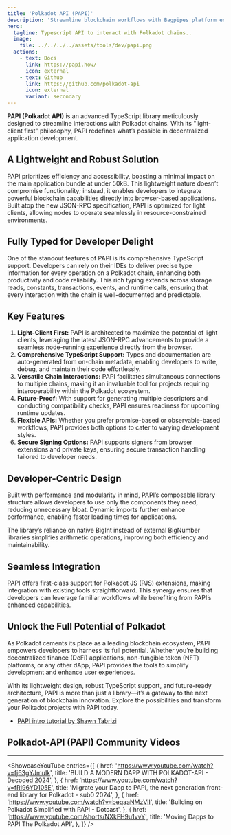 ```yaml
---
title: 'Polkadot API (PAPI)'
description: 'Streamline blockchain workflows with Bagpipes platform enabling seamless automation, innovation, and cross-chain dApp creation.'
hero:
  tagline: Typescript API to interact with Polkadot chains..
  image: 
    file: ../../../../assets/tools/dev/papi.png
  actions:
    - text: Docs
      link: https://papi.how/
      icon: external
    - text: Github
      link: https://github.com/polkadot-api
      icon: external
      variant: secondary
---
```



**PAPI (Polkadot API)** is an advanced TypeScript library meticulously designed to streamline interactions with Polkadot chains. 
With its "light-client first" philosophy, PAPI redefines what’s possible in decentralized application development.

## A Lightweight and Robust Solution
PAPI prioritizes efficiency and accessibility, boasting a minimal impact on the main application bundle at under 50kB. This lightweight nature doesn’t compromise functionality; instead, it enables developers to integrate powerful blockchain capabilities directly into browser-based applications. Built atop the new JSON-RPC specification, PAPI is optimized for light clients, allowing nodes to operate seamlessly in resource-constrained environments.

## Fully Typed for Developer Delight
One of the standout features of PAPI is its comprehensive TypeScript support. Developers can rely on their IDEs to deliver precise type information for every operation on a Polkadot chain, enhancing both productivity and code reliability. This rich typing extends across storage reads, constants, transactions, events, and runtime calls, ensuring that every interaction with the chain is well-documented and predictable.

## Key Features
1. **Light-Client First:** PAPI is architected to maximize the potential of light clients, leveraging the latest JSON-RPC advancements to provide a seamless node-running experience directly from the browser.
2. **Comprehensive TypeScript Support:** Types and documentation are auto-generated from on-chain metadata, enabling developers to write, debug, and maintain their code effortlessly.
3. **Versatile Chain Interactions:** PAPI facilitates simultaneous connections to multiple chains, making it an invaluable tool for projects requiring interoperability within the Polkadot ecosystem.
4. **Future-Proof:** With support for generating multiple descriptors and conducting compatibility checks, PAPI ensures readiness for upcoming runtime updates.
5. **Flexible APIs:** Whether you prefer promise-based or observable-based workflows, PAPI provides both options to cater to varying development styles.
6. **Secure Signing Options:** PAPI supports signers from browser extensions and private keys, ensuring secure transaction handling tailored to developer needs.

## Developer-Centric Design
Built with performance and modularity in mind, PAPI’s composable library structure allows developers to use only the components they need, reducing unnecessary bloat. Dynamic imports further enhance performance, enabling faster loading times for applications.

The library’s reliance on native BigInt instead of external BigNumber libraries simplifies arithmetic operations, improving both efficiency and maintainability.

## Seamless Integration
PAPI offers first-class support for Polkadot JS (PJS) extensions, making integration with existing tools straightforward. This synergy ensures that developers can leverage familiar workflows while benefiting from PAPI’s enhanced capabilities.

## Unlock the Full Potential of Polkadot
As Polkadot cements its place as a leading blockchain ecosystem, PAPI empowers developers to harness its full potential. Whether you’re building decentralized finance (DeFi) applications, non-fungible token (NFT) platforms, or any other dApp, PAPI provides the tools to simplify development and enhance user experiences.

With its lightweight design, robust TypeScript support, and future-ready architecture, PAPI is more than just a library—it’s a gateway to the next generation of blockchain innovation. Explore the possibilities and transform your Polkadot projects with PAPI today.

- [PAPI intro tutorial by Shawn Tabrizi](https://github.com/shawntabrizi/papi-intro-tutorial)

## Polkadot-API (PAPI) Community Videos
------------
<ShowcaseYouTube
  entries={[
             {
      href: 'https://www.youtube.com/watch?v=fj63gYJmuIk',
      title: 'BUILD A MODERN DAPP WITH POLKADOT-API - Decoded 2024',
          },
          {
      href: 'https://www.youtube.com/watch?v=fRI96YD105E',
      title: 'Migrate your Dapp to PAPI, the next generation front-end library for Polkadot - sub0 2024',
          },
              {
      href: 'https://www.youtube.com/watch?v=beqaaNMzViI',
      title: 'Building on Polkadot Simplified with PAPI - Dotcast',
        },
              {
      href: 'https://www.youtube.com/shorts/NXkFH9u1vvY',
      title: 'Moving Dapps to PAPI The Polkadot API',
        },
  ]} />